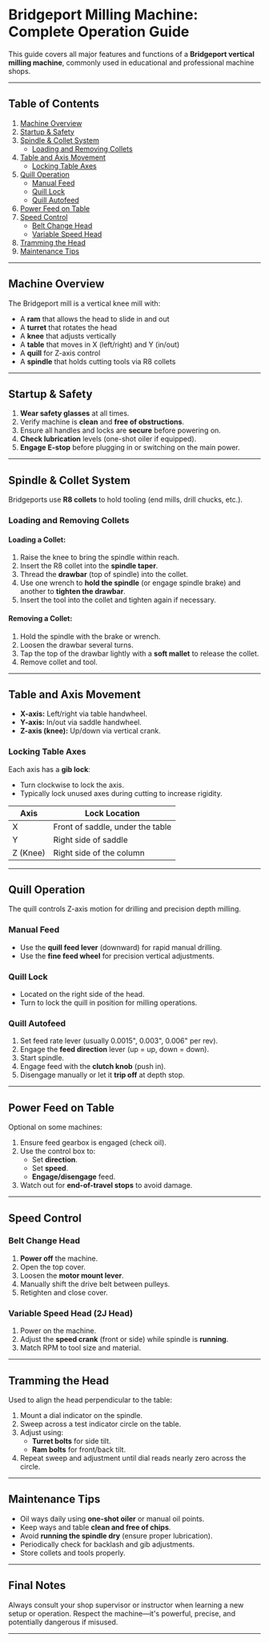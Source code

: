 # Bridgeport Milling Machine: Complete Operation Guide

This guide covers all major features and functions of a **Bridgeport vertical milling machine**, commonly used in educational and professional machine shops.

---

## Table of Contents

1. [Machine Overview](#machine-overview)
2. [Startup & Safety](#startup--safety)
3. [Spindle & Collet System](#spindle--collet-system)
   - [Loading and Removing Collets](#loading-and-removing-collets)
4. [Table and Axis Movement](#table-and-axis-movement)
   - [Locking Table Axes](#locking-table-axes)
5. [Quill Operation](#quill-operation)
   - [Manual Feed](#manual-feed)
   - [Quill Lock](#quill-lock)
   - [Quill Autofeed](#quill-autofeed)
6. [Power Feed on Table](#power-feed-on-table)
7. [Speed Control](#speed-control)
   - [Belt Change Head](#belt-change-head)
   - [Variable Speed Head](#variable-speed-head)
8. [Tramming the Head](#tramming-the-head)
9. [Maintenance Tips](#maintenance-tips)

---

## Machine Overview

The Bridgeport mill is a vertical knee mill with:
- A **ram** that allows the head to slide in and out
- A **turret** that rotates the head
- A **knee** that adjusts vertically
- A **table** that moves in X (left/right) and Y (in/out)
- A **quill** for Z-axis control
- A **spindle** that holds cutting tools via R8 collets

---

## Startup & Safety

1. **Wear safety glasses** at all times.
2. Verify machine is **clean** and **free of obstructions**.
3. Ensure all handles and locks are **secure** before powering on.
4. **Check lubrication** levels (one-shot oiler if equipped).
5. **Engage E-stop** before plugging in or switching on the main power.

---

## Spindle & Collet System

Bridgeports use **R8 collets** to hold tooling (end mills, drill chucks, etc.).

### Loading and Removing Collets

#### Loading a Collet:
1. Raise the knee to bring the spindle within reach.
2. Insert the R8 collet into the **spindle taper**.
3. Thread the **drawbar** (top of spindle) into the collet.
4. Use one wrench to **hold the spindle** (or engage spindle brake) and another to **tighten the drawbar**.
5. Insert the tool into the collet and tighten again if necessary.

#### Removing a Collet:
1. Hold the spindle with the brake or wrench.
2. Loosen the drawbar several turns.
3. Tap the top of the drawbar lightly with a **soft mallet** to release the collet.
4. Remove collet and tool.

---

## Table and Axis Movement

- **X-axis:** Left/right via table handwheel.
- **Y-axis:** In/out via saddle handwheel.
- **Z-axis (knee):** Up/down via vertical crank.

### Locking Table Axes

Each axis has a **gib lock**:
- Turn clockwise to lock the axis.
- Typically lock unused axes during cutting to increase rigidity.

| Axis | Lock Location |
|------|----------------|
| X    | Front of saddle, under the table |
| Y    | Right side of saddle |
| Z (Knee) | Right side of the column |

---

## Quill Operation

The quill controls Z-axis motion for drilling and precision depth milling.

### Manual Feed

- Use the **quill feed lever** (downward) for rapid manual drilling.
- Use the **fine feed wheel** for precision vertical adjustments.

### Quill Lock

- Located on the right side of the head.
- Turn to lock the quill in position for milling operations.

### Quill Autofeed

1. Set feed rate lever (usually 0.0015", 0.003", 0.006" per rev).
2. Engage the **feed direction** lever (up = up, down = down).
3. Start spindle.
4. Engage feed with the **clutch knob** (push in).
5. Disengage manually or let it **trip off** at depth stop.

---

## Power Feed on Table

Optional on some machines:
1. Ensure feed gearbox is engaged (check oil).
2. Use the control box to:
   - Set **direction**.
   - Set **speed**.
   - **Engage/disengage** feed.
3. Watch out for **end-of-travel stops** to avoid damage.

---

## Speed Control

### Belt Change Head

1. **Power off** the machine.
2. Open the top cover.
3. Loosen the **motor mount lever**.
4. Manually shift the drive belt between pulleys.
5. Retighten and close cover.

### Variable Speed Head (2J Head)

1. Power on the machine.
2. Adjust the **speed crank** (front or side) while spindle is **running**.
3. Match RPM to tool size and material.

---

## Tramming the Head

Used to align the head perpendicular to the table:

1. Mount a dial indicator on the spindle.
2. Sweep across a test indicator circle on the table.
3. Adjust using:
   - **Turret bolts** for side tilt.
   - **Ram bolts** for front/back tilt.
4. Repeat sweep and adjustment until dial reads nearly zero across the circle.

---

## Maintenance Tips

- Oil ways daily using **one-shot oiler** or manual oil points.
- Keep ways and table **clean and free of chips**.
- Avoid **running the spindle dry** (ensure proper lubrication).
- Periodically check for backlash and gib adjustments.
- Store collets and tools properly.

---

## Final Notes

Always consult your shop supervisor or instructor when learning a new setup or operation. Respect the machine—it's powerful, precise, and potentially dangerous if misused.

---
